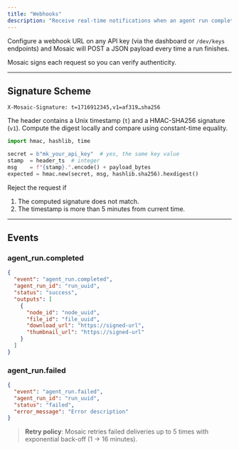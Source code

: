 ```yaml
---
title: "Webhooks"
description: "Receive real-time notifications when an agent run completes or fails."
---
```


Configure a webhook URL on any API key (via the dashboard or `/dev/keys` endpoints) and Mosaic will POST a JSON payload every time a run finishes.

Mosaic signs each request so you can verify authenticity.

---

## Signature Scheme

```text
X-Mosaic-Signature: t=1716912345,v1=af319…sha256
```

The header contains a Unix timestamp (`t`) and a HMAC-SHA256 signature (`v1`). Compute the digest locally and compare using constant-time equality.

```python
import hmac, hashlib, time

secret = b"mk_your_api_key"  # yes, the same key value
stamp  = header_ts  # integer
msg    = f"{stamp}.".encode() + payload_bytes
expected = hmac.new(secret, msg, hashlib.sha256).hexdigest()
```

Reject the request if
1. The computed signature does not match.
2. The timestamp is more than 5 minutes from current time.

---

## Events

### agent_run.completed

```json
{
  "event": "agent_run.completed",
  "agent_run_id": "run_uuid",
  "status": "success",
  "outputs": [
    {
      "node_id": "node_uuid",
      "file_id": "file_uuid",
      "download_url": "https://signed-url",
      "thumbnail_url": "https://signed-url"
    }
  ]
}
```

### agent_run.failed

```json
{
  "event": "agent_run.failed",
  "agent_run_id": "run_uuid",
  "status": "failed",
  "error_message": "Error description"
}
```

> **Retry policy**: Mosaic retries failed deliveries up to 5 times with exponential back-off (1 → 16 minutes). 